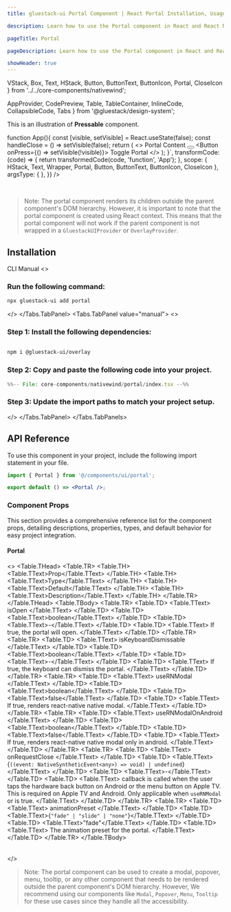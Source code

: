 ```yaml
---
title: gluestack-ui Portal Component | React Portal Installation, Usage & API

description: Learn how to use the Portal component in React and React Native to render content outside the DOM hierarchy. Explore installation, API reference, and props.

pageTitle: Portal

pageDescription: Learn how to use the Portal component in React and React Native to render content outside the DOM hierarchy. Explore installation, API reference, and props.

showHeader: true
---
```



<Meta title="with-nativewind/Components/Overlay/Portal" />

  VStack,
  Box,
  Text,
  HStack,
  Button,
  ButtonText,
  ButtonIcon,
  Portal,
  CloseIcon
} from '../../core-components/nativewind';

  AppProvider,
  CodePreview,
  Table,
  TableContainer,
  InlineCode,
  CollapsibleCode,
  Tabs
} from '@gluestack/design-system';


This is an illustration of **Pressable** component.

<Wrapper>
  <CodePreview
    _rendererWrapper={{ px: '$2.5' }}
    showComponentRenderer={true}
    showArgsController={false}
    metaData={{
      code: `import { Button, ButtonText, ButtonIcon } from "@/components/ui/button";
	
function App(){
          const [visible, setVisible] = React.useState(false);
          const handleClose = () => setVisible(false);
          return (
            <>
              <Portal
                isOpen={visible}
                className="justify-center items-center"
              >
                <HStack className="border-2 w-1/3 py-10 gap-4 rounded-lg flex-row justify-center items-center bg-background-0">
                  <Text className="text-typography-950">Portal Content</Text>
                  <Button
                    size="xs"
                    className="h-6 px-1 absolute top-2 right-2"
                    variant="outline"
                    onPress={handleClose}
                  >
                    <ButtonIcon as={CloseIcon} />
                  </Button>
                </HStack>
              </Portal>
              <Button onPress={() => setVisible(!visible)}>
                <ButtonText>Toggle Portal</ButtonText>
              </Button>
            </>
          );
        }`,
      transformCode: (code) => {
        return transformedCode(code, 'function', 'App');
      },
      scope: {
        HStack,
        Text,
        Wrapper,
        Portal,
        Button,
        ButtonText,
        ButtonIcon,
        CloseIcon
      },
      argsType: {
      },
    }}
  />
</Wrapper>

<br />


>Note: The portal component renders its children outside the parent component's DOM hierarchy. However, it is important to note that the portal component is created using React context. This means that the portal component will not work if the parent component is not wrapped in a `GluestackUIProvider` or `OverlayProvider`.

## Installation

<Tabs value="cli" type="section">
  <Tabs.TabList>
      <Tabs.Tab value="cli">
        <Tabs.TabTitle>CLI</Tabs.TabTitle>
      </Tabs.Tab>
     <Tabs.Tab value="manual">
        <Tabs.TabTitle>Manual</Tabs.TabTitle>
     </Tabs.Tab>
  </Tabs.TabList>
  <Tabs.TabPanels>
    <Tabs.TabPanel value="cli">
<>

### Run the following command:
  ```bash
  npx gluestack-ui add portal
  ```
</>
    </Tabs.TabPanel>
    <Tabs.TabPanel value="manual"> 
<>

### Step 1: Install the following dependencies:

```bash

npm i @gluestack-ui/overlay

```

### Step 2: Copy and paste the following code into your project.

<CollapsibleCode>

```jsx 
%%-- File: core-components/nativewind/portal/index.tsx --%% 
```

</CollapsibleCode>

### Step 3: Update the import paths to match your project setup.
</>
    </Tabs.TabPanel>
  </Tabs.TabPanels>
</Tabs>

## API Reference

To use this component in your project, include the following import statement in your file.

```jsx
import { Portal } from '@/components/ui/portal';
```

```jsx
export default () => <Portal />;
```

### Component Props

This section provides a comprehensive reference list for the component props, detailing descriptions, properties, types, and default behavior for easy project integration.

#### Portal


<>
  <TableContainer>
    <Table>
      <Table.THead>
        <Table.TR>
          <Table.TH>
            <Table.TText>Prop</Table.TText>
          </Table.TH>
          <Table.TH>
            <Table.TText>Type</Table.TText>
          </Table.TH>
          <Table.TH>
            <Table.TText>Default</Table.TText>
          </Table.TH>
          <Table.TH>
            <Table.TText>Description</Table.TText>
          </Table.TH>
        </Table.TR>
      </Table.THead>
      <Table.TBody>
        <Table.TR>
          <Table.TD>
            <Table.TText>
              <InlineCode>isOpen</InlineCode>
            </Table.TText>
          </Table.TD>
          <Table.TD>
            <Table.TText>boolean</Table.TText>
          </Table.TD>
          <Table.TD>
            <Table.TText>-</Table.TText>
          </Table.TD>
          <Table.TD>
            <Table.TText>
              If true, the portal will open.
            </Table.TText>
          </Table.TD>
        </Table.TR>
        <Table.TR>
          <Table.TD>
            <Table.TText>
              <InlineCode>isKeyboardDismissable</InlineCode>
            </Table.TText>
          </Table.TD>
          <Table.TD>
            <Table.TText>boolean</Table.TText>
          </Table.TD>
          <Table.TD>
            <Table.TText>-</Table.TText>
          </Table.TD>
          <Table.TD>
            <Table.TText>
              If true, the keyboard can dismiss the portal.
            </Table.TText>
          </Table.TD>
        </Table.TR>
        <Table.TR>
          <Table.TD>
            <Table.TText>
              <InlineCode>useRNModal</InlineCode>
            </Table.TText>
          </Table.TD>
          <Table.TD>
            <Table.TText>boolean</Table.TText>
          </Table.TD>
          <Table.TD>
            <Table.TText>false</Table.TText>
          </Table.TD>
          <Table.TD>
            <Table.TText>
              If true, renders react-native native modal.
            </Table.TText>
          </Table.TD>
        </Table.TR>
        <Table.TR>
          <Table.TD>
            <Table.TText>
              <InlineCode>useRNModalOnAndroid</InlineCode>
            </Table.TText>
          </Table.TD>
          <Table.TD>
            <Table.TText>boolean</Table.TText>
          </Table.TD>
          <Table.TD>
            <Table.TText>false</Table.TText>
          </Table.TD>
          <Table.TD>
            <Table.TText>
              If true, renders react-native native modal only in android.
            </Table.TText>
          </Table.TD>
        </Table.TR>
         <Table.TR>
          <Table.TD>
            <Table.TText>
              <InlineCode>onRequestClose</InlineCode>
            </Table.TText>
          </Table.TD>
          <Table.TD>
            <Table.TText>{`((event: NativeSyntheticEvent<any>) => void) | undefined`}</Table.TText>
          </Table.TD>
          <Table.TD>
            <Table.TText>-</Table.TText>
          </Table.TD>
          <Table.TD>
            <Table.TText>
             callback is called when the user taps the hardware back button on Android or the menu button on Apple TV. This is required on Apple TV and Android.
             Only applicable when `useRNModal` or is true.
            </Table.TText>
          </Table.TD>
        </Table.TR>
         <Table.TR>
          <Table.TD>
            <Table.TText>
              <InlineCode>animationPreset</InlineCode>
            </Table.TText>
          </Table.TD>
          <Table.TD>
            <Table.TText>{`"fade" | "slide" | "none"`}</Table.TText>
          </Table.TD>
          <Table.TD>
            <Table.TText>"fade"</Table.TText>
          </Table.TD>
          <Table.TD>
            <Table.TText>
              The animation preset for the portal.
            </Table.TText>
          </Table.TD>
        </Table.TR>
      </Table.TBody>
    </Table>
  </TableContainer>
</>

>Note: The portal component can be used to create a modal, popover, menu, tooltip, or any other component that needs to be rendered outside the parent component's DOM hierarchy. However, We recommend using our components like `Modal`, `Popover`, `Menu`, `Tooltip` for these use cases since they handle all the accessibility.